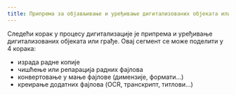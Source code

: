 ```yaml
---
title: Припрема за објављивање и уређивање дигитализованих објеката или грађе
---
```

Следећи корак у процесу дигитализације је припрема и уређивање дигитализованих објеката или грађе. Овaј сегмент се може поделити у 4 корака:

* израда радне копије
* чишћење или репарација радних фајлова
* конвертовање у мање фајлове (димензије, формати…)
* креирање додатних фајлова (OCR, транскрипт, титлови…)
